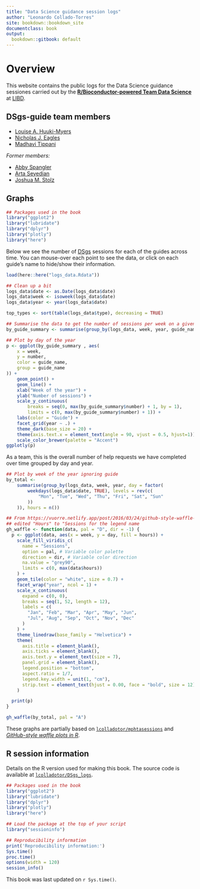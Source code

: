 ```yaml
---
title: "Data Science guidance session logs"
author: "Leonardo Collado-Torres"
site: bookdown::bookdown_site
documentclass: book
output:
  bookdown::gitbook: default
---
```


# Overview {-}

This website contains the public logs for the Data Science guidance sessiones carried out by the [**R/Bioconductor-powered Team Data Science**](https://lcolladotor.github.io/bioc_team_ds) at [LIBD](https://www.libd.org/).

## DSgs-guide team members {-}

* [Louise A. Huuki-Myers](https://github.com/lahuuki)
* [Nicholas J. Eagles](https://github.com/Nick-Eagles)
* [Madhavi Tippani](https://github.com/madhavitippani)

_Former members:_

* [Abby Spangler](https://github.com/abspangler13)
* [Arta Seyedian](https://github.com/aseyedia)
* [Joshua M. Stolz](https://github.com/joshstolz)

## Graphs {-}

```r
## Packages used in the book
library("ggplot2")
library("lubridate")
library("dplyr")
library("plotly")
library("here")
```


Below we see the number of [DSgs](https://lcolladotor.github.io/bioc_team_ds/data-science-guidance-sessions.html) sessions for each of the guides across time. You can mouse-over each point to see the data, or click on each guide's name to hide/show their information.

```r
load(here::here("logs_data.Rdata"))

## Clean up a bit
logs_data$date <- as.Date(logs_data$date)
logs_data$week <- isoweek(logs_data$date)
logs_data$year <- year(logs_data$date)

top_types <- sort(table(logs_data$type), decreasing = TRUE)

## Summarise the data to get the number of sessions per week on a given year
by_guide_summary <- summarise(group_by(logs_data, week, year, guide_name), "number"=n())

## Plot by day of the year
p <- ggplot(by_guide_summary , aes(
    x = week,
    y = number,
    color = guide_name,
    group = guide_name
)) +
    geom_point() +
    geom_line() +
    xlab("Week of the year") +
    ylab("Number of sessions") +
    scale_y_continuous(
        breaks = seq(0, max(by_guide_summary$number) + 1, by = 1),
        limits = c(0, max(by_guide_summary$number) + 1)) +
    labs(color = "Guide") +
    facet_grid(year ~ .) +
    theme_dark(base_size = 20) +
    theme(axis.text.x = element_text(angle = 90, vjust = 0.5, hjust=1)) +
    scale_color_brewer(palette = "Accent")
ggplotly(p)
```

As a team, this is the overall number of help requests we have completed over time grouped by day and year.

```r
## Plot by week of the year ignoring guide
by_total <-
    summarise(group_by(logs_data, week, year, day = factor(
        weekdays(logs_data$date, TRUE), levels = rev(c(
            "Mon", "Tue", "Wed", "Thu", "Fri", "Sat", "Sun"
        ))
    )), hours = n())

## From https://vuorre.netlify.app/post/2016/03/24/github-style-waffle-plots-in-r/
## edited "Hours" to "Sessions for the legend name
gh_waffle <- function(data, pal = "D", dir = -1) {
  p <- ggplot(data, aes(x = week, y = day, fill = hours)) +
    scale_fill_viridis_c(
      name = "Sessions",
      option = pal, # Variable color palette
      direction = dir, # Variable color direction
      na.value = "grey90",
      limits = c(0, max(data$hours))
    ) +
    geom_tile(color = "white", size = 0.7) +
    facet_wrap("year", ncol = 1) +
    scale_x_continuous(
      expand = c(0, 0),
      breaks = seq(1, 52, length = 12),
      labels = c(
        "Jan", "Feb", "Mar", "Apr", "May", "Jun",
        "Jul", "Aug", "Sep", "Oct", "Nov", "Dec"
      )
    ) +
    theme_linedraw(base_family = "Helvetica") +
    theme(
      axis.title = element_blank(),
      axis.ticks = element_blank(), 
      axis.text.y = element_text(size = 7),
      panel.grid = element_blank(),
      legend.position = "bottom",
      aspect.ratio = 1/7,
      legend.key.width = unit(1, "cm"),
      strip.text = element_text(hjust = 0.00, face = "bold", size = 12)
    )

  print(p)
}

gh_waffle(by_total, pal = "A")

```

These graphs are partially based on [`lcolladotor/mphtasessions`](https://github.com/lcolladotor/mphtasessions/blob/gh-pages/index.Rmd) and [_GitHub-style waffle plots in R_](https://vuorre.netlify.app/post/2016/03/24/github-style-waffle-plots-in-r/).


## R session information {-}

Details on the R version used for making this book. The source code is available at [`lcolladotor/DSgs_logs`](https://github.com/lcolladotor/DSgs_logs).

```r
## Packages used in the book
library("ggplot2")
library("lubridate")
library("dplyr")
library("plotly")
library("here")

## Load the package at the top of your script
library("sessioninfo")

## Reproducibility information
print('Reproducibility information:')
Sys.time()
proc.time()
options(width = 120)
session_info()
```

This book was last updated on `r Sys.time()`.
